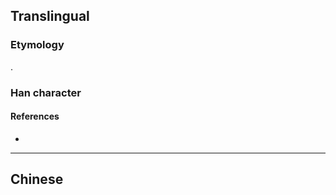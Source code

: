 {{also|獄}}
{{character info/new}}
==Translingual==

===Etymology===
{{Han simp|獄|f=言|t=讠}}.

===Han character===
{{Han char|rn=94|rad=犬|as=06|sn=9|four=|canj=KHIVK|ids=⿲犭讠犬}}

====References====
* {{Han ref|kx=0711.101|hdz=21346.070|uh=72F1|ud=29425}}

----

==Chinese==
{{zh-see|獄}}